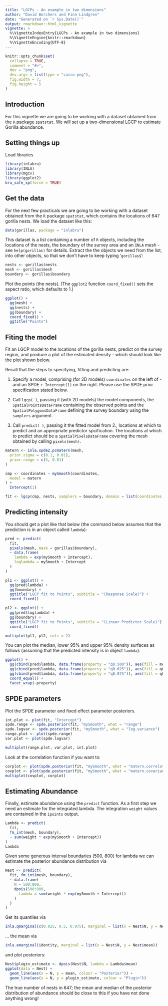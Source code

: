 ```yaml
---
title: "LGCPs - An example in two dimensions"
author: "David Borchers and Finn Lindgren"
date: "Generated on `r Sys.Date()`"
output: rmarkdown::html_vignette
vignette: >
  %\VignetteIndexEntry{LGCPs - An example in two dimensions}
  %\VignetteEngine{knitr::rmarkdown}
  %\VignetteEncoding{UTF-8}
---
```


```r
knitr::opts_chunk$set(
  collapse = TRUE,
  comment = "#>",
  dev = "png",
  dev.args = list(type = "cairo-png"),
  fig.width = 7,
  fig.height = 5
)
```

Introduction
----------------
For this vignette we are going to be working with a dataset obtained from 
the `R` package `spatstat`. We will set up a two-dimensional LGCP to estimate Gorilla abundance.


Setting things up
----------------

Load libraries
```r
library(inlabru)
library(INLA)
library(mgcv)
library(ggplot2)
bru_safe_sp(force = TRUE)
```

Get the data
-----------------------------------
For the next few practicals we are going to be working with a dataset obtained from 
the `R` package `spatstat`, which contains the locations of 647 gorilla nests. We load the 
dataset like this:

```r
data(gorillas, package = "inlabru")
```

This dataset is a list containing a number of `R` objects, including the locations of the 
nests, the boundary of the survey area and an `INLA` mesh - see `help(gorillas)` for 
details. Extract the the objects we need from the list, into other objects, so that we 
don't have to keep typing '`gorillas$`':

```r
nests <- gorillas$nests
mesh <- gorillas$mesh
boundary <- gorillas$boundary
```

Plot the points (the nests(. (The `ggplot2` function `coord_fixed()` sets the aspect ratio, 
which defaults to 1.)

```r
ggplot() +
  gg(mesh) +
  gg(nests) +
  gg(boundary) +
  coord_fixed() +
  ggtitle("Points")
```


Fiting the model
-----------------------------------

Fit an LGCP model to the locations of the gorilla nests, predict on the survey region,
and produce a plot of the estimated density - which should look like the 
plot shown below.

Recall that the steps to specifying, fitting and predicting are:

1. Specify a model, comprising (for 2D models) `coordinates` on the left of `~` and 
an SPDE `+ Intercept(1)` on the right. Please use the SPDE prior specification stated below.

2. Call `lgcp( )`, passing it (with 2D models) the model components, the `SpatialPointsDataFrame` 
containing the observed points and the `SpatialPolygonsDataFrame` defining the survey boundary
using the `samplers` argument.

3. Call `predict( )`, passing it the fitted model from 2., locations at which to predict and
an appropriate predictor spcification. The locations at which to predict should be a 
`SpatialPixelsDataFrame` covering the mesh obtained by calling  `pixels(mesh)`.


```r
matern <- inla.spde2.pcmatern(mesh,
  prior.sigma = c(0.1, 0.01),
  prior.range = c(5, 0.01)
)

cmp <- coordinates ~ mySmooth(coordinates,
  model = matern
) +
  Intercept(1)

fit <- lgcp(cmp, nests, samplers = boundary, domain = list(coordinates = mesh))
```

Predicting intensity
-----------------------------------

You should get a plot like that below (the command below assumes that the prediction
is in an object called `lambda`):

```r
pred <- predict(
  fit,
  pixels(mesh, mask = gorillas$boundary),
  ~ data.frame(
    lambda = exp(mySmooth + Intercept),
    loglambda = mySmooth + Intercept
  )
)

pl1 <- ggplot() +
  gg(pred$lambda) +
  gg(boundary) +
  ggtitle("LGCP fit to Points", subtitle = "(Response Scale)") +
  coord_fixed()

pl2 <- ggplot() +
  gg(pred$loglambda) +
  gg(boundary) +
  ggtitle("LGCP fit to Points", subtitle = "(Linear Predictor Scale)") +
  coord_fixed()

multiplot(pl1, pl2, cols = 2)
```

You can plot the median, lower 95% and upper 95% density surfaces as follows (assuming
that the predicted intensity is in object `lambda`).

```r
ggplot() +
  gg(cbind(pred$lambda, data.frame(property = "q0.500")), aes(fill = median)) +
  gg(cbind(pred$lambda, data.frame(property = "q0.025")), aes(fill = q0.025)) +
  gg(cbind(pred$lambda, data.frame(property = "q0.975")), aes(fill = q0.975)) +
  coord_equal() +
  facet_wrap(~property)
```


SPDE parameters 
-----------------------------------

Plot the SPDE parameter and fixed effect parameter posteriors.

```r
int.plot <- plot(fit, "Intercept")
spde.range <- spde.posterior(fit, "mySmooth", what = "range")
spde.logvar <- spde.posterior(fit, "mySmooth", what = "log.variance")
range.plot <- plot(spde.range)
var.plot <- plot(spde.logvar)

multiplot(range.plot, var.plot, int.plot)
```

Look at the correlation function if you want to:

```r
corplot <- plot(spde.posterior(fit, "mySmooth", what = "matern.correlation"))
covplot <- plot(spde.posterior(fit, "mySmooth", what = "matern.covariance"))
multiplot(covplot, corplot)
```


Estimating Abundance
-----------------------------------

Finally, estimate abundance using the `predict` function. As a first step we need an estimate
 for the integrated lambda. The integration `weight` values are contained in the `ipoints`
 output. 
 

```r
Lambda <- predict(
  fit,
  fm_int(mesh, boundary),
  ~ sum(weight * exp(mySmooth + Intercept))
)
Lambda
```

Given some generous interval boundaries (500, 800) for lambda we can estimate the posterior abundance distribution via
```r
Nest <- predict(
  fit, fm_int(mesh, boundary),
  ~ data.frame(
    N = 500:800,
    dpois(500:800,
      lambda = sum(weight * exp(mySmooth + Intercept))
    )
  )
)
```

Get its quantiles via

```r
inla.qmarginal(c(0.025, 0.5, 0.975), marginal = list(x = Nest$N, y = Nest$mean))
```
... the mean via
```r
inla.emarginal(identity, marginal = list(x = Nest$N, y = Nest$mean))
```
and plot posteriors:
```r
Nest$plugin_estimate <- dpois(Nest$N, lambda = Lambda$mean)
ggplot(data = Nest) +
  geom_line(aes(x = N, y = mean, colour = "Posterior")) +
  geom_line(aes(x = N, y = plugin_estimate, colour = "Plugin"))
```

The true number of nests in 647; the mean and median of the posterior 
distribution of abundance should be close to this if you have not done anything 
wrong!
